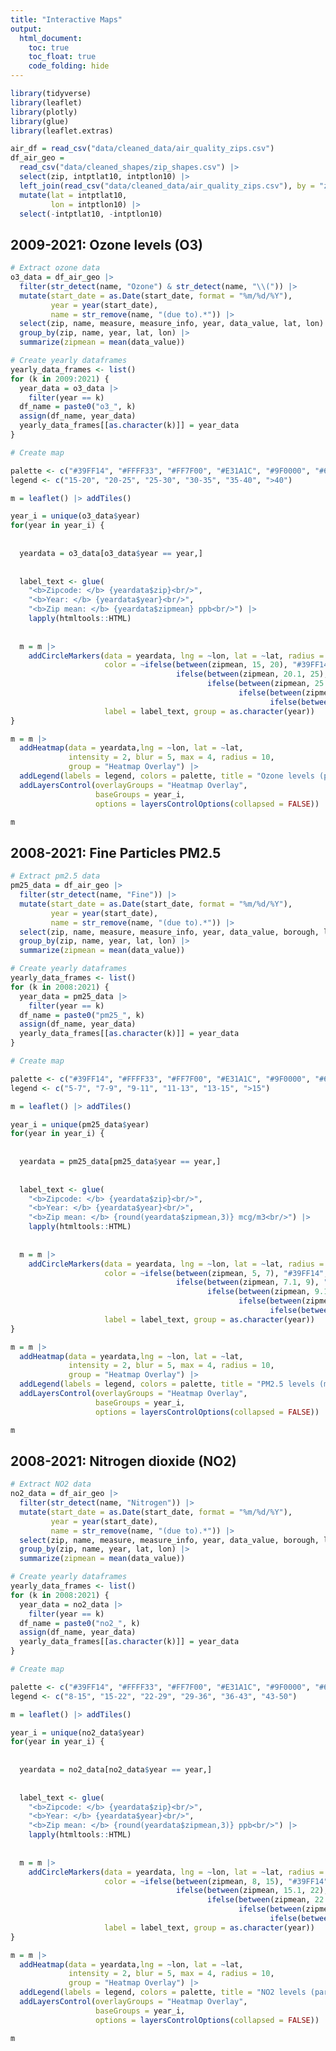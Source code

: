 ```yaml
---
title: "Interactive Maps"
output: 
  html_document:
    toc: true
    toc_float: true
    code_folding: hide
---
```


```r
library(tidyverse)
library(leaflet)
library(plotly)
library(glue)
library(leaflet.extras)

air_df = read_csv("data/cleaned_data/air_quality_zips.csv")
df_air_geo = 
  read_csv("data/cleaned_shapes/zip_shapes.csv") |> 
  select(zip, intptlat10, intptlon10) |> 
  left_join(read_csv("data/cleaned_data/air_quality_zips.csv"), by = "zip") |> 
  mutate(lat = intptlat10,
         lon = intptlon10) |> 
  select(-intptlat10, -intptlon10)
```


## 2009-2021: Ozone levels (O3)


```r
# Extract ozone data
o3_data = df_air_geo |> 
  filter(str_detect(name, "Ozone") & str_detect(name, "\\(")) |> 
  mutate(start_date = as.Date(start_date, format = "%m/%d/%Y"),
         year = year(start_date),
         name = str_remove(name, "(due to).*")) |> 
  select(zip, name, measure, measure_info, year, data_value, lat, lon) |> 
  group_by(zip, name, year, lat, lon) |> 
  summarize(zipmean = mean(data_value)) 

# Create yearly dataframes
yearly_data_frames <- list()
for (k in 2009:2021) {
  year_data = o3_data |> 
    filter(year == k)
  df_name = paste0("o3_", k)
  assign(df_name, year_data)
  yearly_data_frames[[as.character(k)]] = year_data
}

# Create map

palette <- c("#39FF14", "#FFFF33", "#FF7F00", "#E31A1C", "#9F0000", "#660000")
legend <- c("15-20", "20-25", "25-30", "30-35", "35-40", ">40")

m = leaflet() |> addTiles()

year_i = unique(o3_data$year)
for(year in year_i) {
  
  
  yeardata = o3_data[o3_data$year == year,]
  
  
  label_text <- glue(
    "<b>Zipcode: </b> {yeardata$zip}<br/>",
    "<b>Year: </b> {yeardata$year}<br/>",
    "<b>Zip mean: </b> {yeardata$zipmean} ppb<br/>") |> 
    lapply(htmltools::HTML)
  
  
  m = m |>
    addCircleMarkers(data = yeardata, lng = ~lon, lat = ~lat, radius = .5, opacity = 0.8, 
                     color = ~ifelse(between(zipmean, 15, 20), "#39FF14", 
                                     ifelse(between(zipmean, 20.1, 25), "#FFFF33", 
                                            ifelse(between(zipmean, 25.1, 30),"#FF7F00",
                                                   ifelse(between(zipmean, 30.1, 35), "#E31A1C",
                                                          ifelse(between(zipmean, 35.1, 40), "#9F0000", "#660000"))))),
                     label = label_text, group = as.character(year))
}

m = m |> 
  addHeatmap(data = yeardata,lng = ~lon, lat = ~lat, 
             intensity = 2, blur = 5, max = 4, radius = 10, 
             group = "Heatmap Overlay") |> 
  addLegend(labels = legend, colors = palette, title = "Ozone levels (parts per billion)") |> 
  addLayersControl(overlayGroups = "Heatmap Overlay",
                   baseGroups = year_i,
                   options = layersControlOptions(collapsed = FALSE)) 

m
```


## 2008-2021: Fine Particles PM2.5


```r
# Extract pm2.5 data
pm25_data = df_air_geo |> 
  filter(str_detect(name, "Fine")) |> 
  mutate(start_date = as.Date(start_date, format = "%m/%d/%Y"),
         year = year(start_date),
         name = str_remove(name, "(due to).*")) |> 
  select(zip, name, measure, measure_info, year, data_value, borough, lat, lon) |> 
  group_by(zip, name, year, lat, lon) |> 
  summarize(zipmean = mean(data_value))

# Create yearly dataframes
yearly_data_frames <- list()
for (k in 2008:2021) {
  year_data = pm25_data |> 
    filter(year == k)
  df_name = paste0("pm25_", k)
  assign(df_name, year_data)
  yearly_data_frames[[as.character(k)]] = year_data
}

# Create map

palette <- c("#39FF14", "#FFFF33", "#FF7F00", "#E31A1C", "#9F0000", "#660000")
legend <- c("5-7", "7-9", "9-11", "11-13", "13-15", ">15")

m = leaflet() |> addTiles()

year_i = unique(pm25_data$year)
for(year in year_i) {
  
  
  yeardata = pm25_data[pm25_data$year == year,]
  
  
  label_text <- glue(
    "<b>Zipcode: </b> {yeardata$zip}<br/>",
    "<b>Year: </b> {yeardata$year}<br/>",
    "<b>Zip mean: </b> {round(yeardata$zipmean,3)} mcg/m3<br/>") |> 
    lapply(htmltools::HTML)
  
  
  m = m |>
    addCircleMarkers(data = yeardata, lng = ~lon, lat = ~lat, radius = .5, opacity = 0.8, 
                     color = ~ifelse(between(zipmean, 5, 7), "#39FF14", 
                                     ifelse(between(zipmean, 7.1, 9), "#FFFF33", 
                                            ifelse(between(zipmean, 9.1, 11),"#FF7F00",
                                                   ifelse(between(zipmean, 11.1, 13), "#E31A1C",
                                                          ifelse(between(zipmean, 13.1, 15), "#9F0000", "#660000"))))),
                     label = label_text, group = as.character(year))
}

m = m |> 
  addHeatmap(data = yeardata,lng = ~lon, lat = ~lat, 
             intensity = 2, blur = 5, max = 4, radius = 10, 
             group = "Heatmap Overlay") |> 
  addLegend(labels = legend, colors = palette, title = "PM2.5 levels (mcg/m3)") |> 
  addLayersControl(overlayGroups = "Heatmap Overlay",
                   baseGroups = year_i,
                   options = layersControlOptions(collapsed = FALSE)) 

m
```


## 2008-2021: Nitrogen dioxide (NO2)


```r
# Extract NO2 data
no2_data = df_air_geo |> 
  filter(str_detect(name, "Nitrogen")) |> 
  mutate(start_date = as.Date(start_date, format = "%m/%d/%Y"),
         year = year(start_date),
         name = str_remove(name, "(due to).*")) |> 
  select(zip, name, measure, measure_info, year, data_value, borough, lat, lon) |> 
  group_by(zip, name, year, lat, lon) |> 
  summarize(zipmean = mean(data_value))

# Create yearly dataframes
yearly_data_frames <- list()
for (k in 2008:2021) {
  year_data = no2_data |> 
    filter(year == k)
  df_name = paste0("no2_", k)
  assign(df_name, year_data)
  yearly_data_frames[[as.character(k)]] = year_data
}

# Create map

palette <- c("#39FF14", "#FFFF33", "#FF7F00", "#E31A1C", "#9F0000", "#660000")
legend <- c("8-15", "15-22", "22-29", "29-36", "36-43", "43-50")

m = leaflet() |> addTiles()

year_i = unique(no2_data$year)
for(year in year_i) {
  
  
  yeardata = no2_data[no2_data$year == year,]
  
  
  label_text <- glue(
    "<b>Zipcode: </b> {yeardata$zip}<br/>",
    "<b>Year: </b> {yeardata$year}<br/>",
    "<b>Zip mean: </b> {round(yeardata$zipmean,3)} ppb<br/>") |> 
    lapply(htmltools::HTML)
  
  
  m = m |>
    addCircleMarkers(data = yeardata, lng = ~lon, lat = ~lat, radius = .5, opacity = 0.8, 
                     color = ~ifelse(between(zipmean, 8, 15), "#39FF14", 
                                     ifelse(between(zipmean, 15.1, 22), "#FFFF33", 
                                            ifelse(between(zipmean, 22.1, 29),"#FF7F00",
                                                   ifelse(between(zipmean, 29.1, 36), "#E31A1C",
                                                          ifelse(between(zipmean, 36.1, 43), "#9F0000", "#660000"))))),
                     label = label_text, group = as.character(year))
}

m = m |> 
  addHeatmap(data = yeardata,lng = ~lon, lat = ~lat, 
             intensity = 2, blur = 5, max = 4, radius = 10, 
             group = "Heatmap Overlay") |> 
  addLegend(labels = legend, colors = palette, title = "NO2 levels (parts per billion)") |> 
  addLayersControl(overlayGroups = "Heatmap Overlay",
                   baseGroups = year_i,
                   options = layersControlOptions(collapsed = FALSE)) 

m
```


















